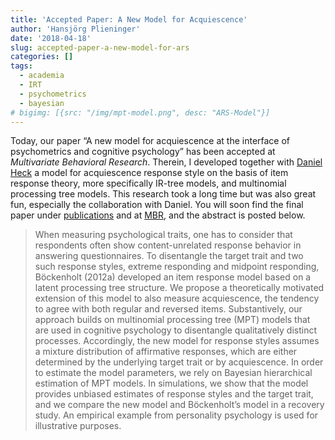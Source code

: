 ```yaml
---
title: 'Accepted Paper: A New Model for Acquiescence'
author: 'Hansjörg Plieninger'
date: '2018-04-18'
slug: accepted-paper-a-new-model-for-ars
categories: []
tags: 
  - academia
  - IRT
  - psychometrics
  - bayesian
# bigimg: [{src: "/img/mpt-model.png", desc: "ARS-Model"}]
---
```


Today, our paper "A new model for acquiescence at the interface of psychometrics and cognitive psychology" has been accepted at *Multivariate Behavioral Research*. Therein, I developed together with [Daniel Heck](https://www.dwheck.de/) a model for acquiescence response style on the basis of item response theory, more specifically IR-tree models, and multinomial processing tree models. This research took a long time but was also great fun, especially the collaboration with Daniel. You will soon find the final paper under [publications](/page/publications/) and at [MBR](https://doi.org/10.1080/00273171.2018.1469966), and the abstract is posted below.

> When measuring psychological traits, one has to consider that respondents often show content-unrelated response behavior in answering questionnaires. To disentangle the target trait and two such response styles, extreme responding and midpoint responding, Böckenholt (2012a) developed an item response model based on a latent processing tree structure. We propose a theoretically motivated extension of this model to also measure acquiescence, the tendency to agree with both regular and reversed items. Substantively, our approach builds on multinomial processing tree (MPT) models that are used in cognitive psychology to disentangle qualitatively distinct processes. Accordingly, the new model for response styles assumes a mixture distribution of affirmative responses, which are either determined by the underlying target trait or by acquiescence. In order to estimate the model parameters, we rely on Bayesian hierarchical estimation of MPT models. In simulations, we show that the model provides unbiased estimates of response styles and the target trait, and we compare the new model and Böckenholt’s model in a recovery study. An empirical example from personality psychology is used for illustrative purposes.